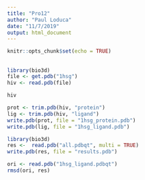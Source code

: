 ```yaml
---
title: "Pro12"
author: "Paul Loduca"
date: "11/7/2019"
output: html_document
---
```


```r
knitr::opts_chunk$set(echo = TRUE)
```

##

```r
library(bio3d)
file <- get.pdb("1hsg")
hiv <- read.pdb(file)
```

```r
hiv
```

```r
prot <- trim.pdb(hiv, "protein")
lig <- trim.pdb(hiv, "ligand")
write.pdb(prot, file = "1hsg_protein.pdb")
write.pdb(lig, file = "1hsg_ligand.pdb")
```

```r
library(bio3d)
res <-  read.pdb("all.pdbqt", multi = TRUE)
write.pdb(res, file = "results.pdb")
```

```r
ori <- read.pdb("1hsg_ligand.pdbqt")
rmsd(ori, res)
```